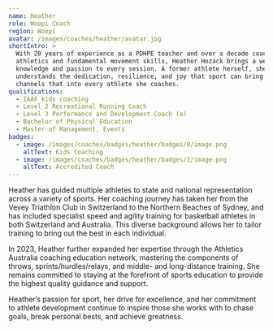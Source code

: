 ```yaml
---
name: Heather
role: Woopi Coach
region: Woopi
avatar: /images/coaches/heather/avatar.jpg
shortIntro: >
  With 20 years of experience as a PDHPE teacher and over a decade coaching
  athletics and fundamental movement skills, Heather Hozack brings a wealth of
  knowledge and passion to every session. A former athlete herself, she
  understands the dedication, resilience, and joy that sport can bring — and
  channels that into every athlete she coaches.
qualifications:
  - IAAF kids coaching
  - Level 2 Recreational Running Coach
  - Level 3 Performance and Development Coach (a)
  - Bachelor of Physical Education
  - Master of Management, Events
badges:
  - image: /images/coaches/badges/heather/badges/0/image.png
    altText: Kids Coaching
  - image: /images/coaches/badges/heather/badges/1/image.png
    altText: Accredited Coach
---
```

Heather has guided multiple athletes to state and national representation across a variety of sports. Her coaching journey has taken her from the Vevey Triathlon Club in Switzerland to the Northern Beaches of Sydney, and has included specialist speed and agility training for basketball athletes in both Switzerland and Australia. This diverse background allows her to tailor training to bring out the best in each individual.

In 2023, Heather further expanded her expertise through the Athletics Australia coaching education network, mastering the components of throws, sprints/hurdles/relays, and middle- and long-distance training. She remains committed to staying at the forefront of sports education to provide the highest quality guidance and support.

Heather’s passion for sport, her drive for excellence, and her commitment to athlete development continue to inspire those she works with to chase goals, break personal bests, and achieve greatness.
